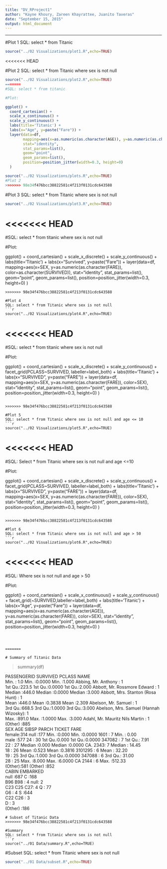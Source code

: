 ```yaml
---
title: "DV_RProject1"
author: "Kayne Khoury, Zareen Khayrattee, Juanito Taveras"
date: "September 15, 2015"
output: html_document
---
```

----------------

#Plot 1
SQL: select * from Titanic
```r
source("../02 Visualizations/plot1.R",echo=TRUE)
```
<<<<<<< HEAD

#Plot 2
SQL: select * from Titanic where sex is not null
```r
source("../02 Visualizations/plot2.R",echo=TRUE)
=======
#SQL: select * from titanic

#Plot:

ggplot() + 
  coord_cartesian() + 
  scale_x_continuous() +
  scale_y_continuous() +
  labs(title='Titanic') +
  labs(x="Age", y=paste("Fare")) +
  layer(data=df, 
        mapping=aes(x=as.numeric(as.character(AGE)), y=as.numeric(as.character(FARE)), color=SEX), 
        stat="identity", 
        stat_params=list(), 
        geom="point",
        geom_params=list(), 
        position=position_jitter(width=0.3, height=0)
  )
```  
  

```r
source("../02 Visualizations/plots.R",echo=TRUE)
#Plot 2  
>>>>>>> 98e34f476bcc38822581c4f213f0131cdc643588
```

#Plot 3
SQL: select * from Titanic where sex is not null
```r
source("../02 Visualizations/plot3.R",echo=TRUE)
```
<<<<<<< HEAD
=======
#SQL: select * from titanic where sex is not null

#Plot:

ggplot() + 
  coord_cartesian() + 
  scale_x_discrete() +
  scale_y_continuous() +
  labs(title='Titanic') +
  labs(x="Survived", y=paste("Fare")) +
  layer(data=df, 
        mapping=aes(x=SEX, y=as.numeric(as.character(FARE)), color=as.character(SURVIVED)), 
        stat="identity", 
        stat_params=list(), 
        geom="point",
        geom_params=list(), 
        position=position_jitter(width=0.3, height=0)
  )
```  
>>>>>>> 98e34f476bcc38822581c4f213f0131cdc643588

#Plot 4
SQL: select * from Titanic where sex is not null
```r
source("../02 Visualizations/plot4.R",echo=TRUE)
```
<<<<<<< HEAD
=======
#SQL: select * from titanic where sex is not null

#Plot:

ggplot() + 
  coord_cartesian() + 
  scale_x_discrete() +
  scale_y_continuous() +
  facet_grid(PCLASS~SURVIVED, labeller=label_both) +
  labs(title='Titanic') +
  labs(x="SURVIVED", y=paste("FARE")) +
  layer(data=df, 
        mapping=aes(x=SEX, y=as.numeric(as.character(FARE)), color=SEX), 
        stat="identity", 
        stat_params=list(), 
        geom="point",
        geom_params=list(), 
        position=position_jitter(width=0.3, height=0)
  )
```  

>>>>>>> 98e34f476bcc38822581c4f213f0131cdc643588

#Plot 5
SQL: select * from Titanic where sex is not null and age <= 10
```r
source("../02 Visualizations/plot5.R",echo=TRUE)
```
<<<<<<< HEAD
=======
#SQL: Select * from Titanic where sex is not null and age <=10

#Plot:

ggplot() + 
  coord_cartesian() + 
  scale_x_discrete() +
  scale_y_continuous() +
  facet_grid(PCLASS~SURVIVED, labeller=label_both) +
  labs(title='Titanic') +
  labs(x="SURVIVED", y=paste("FARE")) +
  layer(data=df, 
        mapping=aes(x=SEX, y=as.numeric(as.character(FARE)), color=SEX), 
        stat="identity", 
        stat_params=list(), 
        geom="point",
        geom_params=list(), 
        position=position_jitter(width=0.3, height=0)
  )
```

>>>>>>> 98e34f476bcc38822581c4f213f0131cdc643588

#Plot 6
SQL: select * from Titanic where sex is not null and age > 50
```r
source("../02 Visualizations/plot6.R",echo=TRUE)
```
<<<<<<< HEAD
=======
#SQL: Where sex is not null and age > 50

#Plot:

ggplot() + 
  coord_cartesian() + 
  scale_x_continuous() +
  scale_y_continuous() +
  facet_grid(~SURVIVED,labeller=label_both) +
  labs(title='Titanic') +
  labs(x="Age", y=paste("Fare")) +
  layer(data=df, 
        mapping=aes(x=as.numeric(as.character(AGE)), y=as.numeric(as.character(FARE)), color=SEX), 
        stat="identity", 
        stat_params=list(), 
        geom="point",
        geom_params=list(), 
        position=position_jitter(width=0.3, height=0)
  )
  
```



=======

# Summary of Titanic Data
```
> summary(df)

PASSENGERID       SURVIVED          PCLASS                                         NAME    
 Min.   :  1.0   Min.   :0.0000   Min.   :1.000   Abbing, Mr. Anthony                  :  1  
 1st Qu.:223.5   1st Qu.:0.0000   1st Qu.:2.000   Abbott, Mr. Rossmore Edward          :  1  
 Median :446.0   Median :0.0000   Median :3.000   Abbott, Mrs. Stanton (Rosa Hunt)     :  1  
 Mean   :446.0   Mean   :0.3838   Mean   :2.309   Abelson, Mr. Samuel                  :  1  
 3rd Qu.:668.5   3rd Qu.:1.0000   3rd Qu.:3.000   Abelson, Mrs. Samuel (Hannah Wizosky):  1  
 Max.   :891.0   Max.   :1.0000   Max.   :3.000   Adahl, Mr. Mauritz Nils Martin       :  1  
                                                  (Other)                              :885  
     SEX           AGE          SIBSP           PARCH             TICKET         FARE       
 female:314   null   :177   Min.   :0.000   Min.   :0.0000   1601    :  7   Min.   :  0.00  
 male  :577   24     : 30   1st Qu.:0.000   1st Qu.:0.0000   347082  :  7   1st Qu.:  7.91  
              22     : 27   Median :0.000   Median :0.0000   CA. 2343:  7   Median : 14.45  
              18     : 26   Mean   :0.523   Mean   :0.3816   3101295 :  6   Mean   : 32.20  
              19     : 25   3rd Qu.:1.000   3rd Qu.:0.0000   347088  :  6   3rd Qu.: 31.00  
              28     : 25   Max.   :8.000   Max.   :6.0000   CA 2144 :  6   Max.   :512.33  
              (Other):581                                    (Other) :852                   
         CABIN     EMBARKED  
 null       :687   C   :168  
 B96 B98    :  4   null:  2  
 C23 C25 C27:  4   Q   : 77  
 G6         :  4   S   :644  
 C22 C26    :  3             
 D          :  3             
 (Other)    :186             

```
# Subset of Titanic Data
>>>>>>> 98e34f476bcc38822581c4f213f0131cdc643588

#Summary
SQL: select * from Titanic where sex is not null
```r
source("../01 Data/summary.R",echo=TRUE)
```

#Subset
SQL: select * from Titanic where sex is not null
```r
source("../01 Data/subset.R",echo=TRUE)
```
